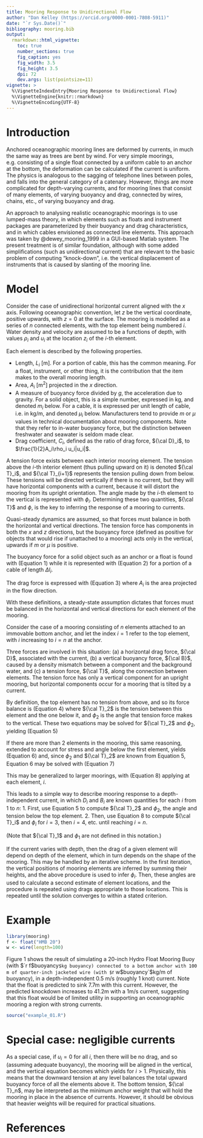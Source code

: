 ```yaml
---
title: Mooring Response to Unidirectional Flow
author: "Dan Kelley (https://orcid.org/0000-0001-7808-5911)"
date: "`r Sys.Date()`"
bibliography: mooring.bib
output:
  rmarkdown::html_vignette:
    toc: true
    number_sections: true
    fig_caption: yes
    fig_width: 3.5
    fig_height: 3.5
    dpi: 72
    dev.args: list(pointsize=11)
vignette: >
  %\VignetteIndexEntry{Mooring Response to Unidirectional Flow}
  %\VignetteEngine{knitr::rmarkdown}
  %\VignetteEncoding{UTF-8}
---
```

\newcommand{\D}{{\cal D}}
\newcommand{\B}{{\cal B}}
\newcommand{\T}{{\cal T}}
\newcommand{\Eq}{Equation}

# Introduction

Anchored oceanographic mooring lines are deformed by currents, in much the same
way as trees are bent by wind.  For very simple moorings, e.g. consisting of a
single float connected by a uniform cable to an anchor at the bottom, the
deformation can be calculated if the current is uniform.  The physics is
analogous to the sagging of telephone lines between poles, and falls into the
general category of a catenary.  However, things are more complicated for
depth-varying currents, and for mooring lines that consist of many elements, of
varying buoyancy and drag, connected by wires, chains, etc., of varying
buoyancy and drag.

An approach to analysing realistic oceanographic moorings is to use lumped-mass
theory, in which elements such as floats and instrument packages are
parameterized by their buoyancy and drag characteristics, and in which cables
envisioned as connected line elements.  This approach was taken by
@dewey_mooring_1999 in a GUI-based Matlab system.  The present treatment is of
similar foundation, although with some added simplifications (such as
unidirectional current) that are relevant to the basic problem of computing
"knock-down", i.e. the vertical displacement of instruments that is caused
by slanting of the mooring line.

# Model

Consider the case of unidirectional horizontal current aligned with the $x$
axis. Following oceanographic convention, let $z$ be the vertical coordinate,
positive upwards, with $z=0$ at the surface.  The mooring is modelled as a
series of $n$ connected elements, with the top element being numbered $i$.
Water density and velocity are assumed to be a functions of depth, with values
$\rho_i$ and $u_i$ at the location $z_i$ of the $i$-th element.

Each element is described by the following properties.

* Length, $L_i$ [m].  For a portion of cable, this has the common meaning.  For
  a float, instrument, or other thing, it is the contribution that the item
  makes to the overall mooring length.
* Area, $A_i$ [m$^2$] projected in the $x$ direction.
* A measure of buoyancy force divided by $g$, the acceleration due to gravity.
  For a solid object, this is a simple number, expressed in kg, and denoted
  $m_i$ below. For a cable, it is expressed per unit length of cable, i.e. in
  kg/m, and denoted $\mu_i$ below.  Manufacturers tend to provide $m$ or $\mu$
  values in technical documentation about mooring components. Note that they
  refer to in-water buoyancy force, but the distinction between freshwater
  and seawater is seldom made clear.
* Drag coefficient, $C_i$, defined as the ratio of drag force, $\D_i$, to
  $\frac{1}{2}A_i\rho_i u_i|u_i|$.

A tension force exists between each interior mooring element.  The tension
above the $i$-th interior element (thus pulling upward on it) is denoted
$\T_i$, and $\T_{i+1}$ represents the tension pulling down from below.  These
tensions will be directed vertically if there is no current, but they will have
horizontal components with a current, because it will distort the mooring from
its upright orientation.  The angle made by the $i$-th element to the vertical
is represented with $\phi_i$.  Determining these two quantities, $\T$ and
$\phi$, is the key to inferring the response of a mooring to currents.

Quasi-steady dynamics are assumed, so that forces must balance in both the
horizontal and vertical directions. The tension force has components in both
the $x$ and $z$ directions, but the buoyancy force (defined as positive for
objects that would rise if unattached to a mooring) acts only in the vertical,
upwards if $m$ or $\mu$ is positive.

The buoyancy force for a solid object such as an anchor or a float is found
with (Equation 1)
\begin{equation}
\B_i = -g m_i
\end{equation}
while it is represented with (Equation 2)
\begin{equation}
\B_i = -g \mu_i \Delta l_i
\end{equation}
for a portion of a cable of length $\Delta l_i$.

The drag force is expressed with (Equation 3)
\begin{equation}
\D_i = \frac{1}{2} A_i C_i \rho_i u_i |u_i|
\end{equation}
where $A_i$ is the area projected in the flow direction.

With these definitions, a steady-state assumption dictates that forces must be
balanced in the horizontal and vertical directions for each element of the
mooring.

Consider the case of a mooring consisting of $n$ elements attached to an
immovable bottom anchor, and let the index $i=1$ refer to the top element, with
$i$ increasing to $i=n$ at the anchor.

Three forces are involved in this situation: (a) a horizontal drag force, $\D$,
associated with the current, (b) a vertical buoyancy force, $\B$, caused by a
density mismatch between a component and the background water, and (c) a
tension force, $\T$, along the connection between elements.  The tension force
has only a vertical component for an upright mooring, but horizontal components
occur for a mooring that is tilted by a current.

By definition, the top element has no tension from above, and so its force
balance is (Equation 4)
\begin{equation}
\begin{split}
\D_1 &= \T_2 \sin\phi_2\cr
\B_1 &= \T_2 \cos\phi_2
\end{split}
\end{equation}
where $\T_2$ is the tension between this element and the one below it, and
$\phi_2$ is the angle that tension force makes to the vertical.  These two
equations may be solved for $\T_2$ and $\phi_2$, yielding (Equation 5)
\begin{equation}
\begin{split}
\T_2 &= \sqrt{\D_1^2 + \B_1^2}\cr
\phi_2 &= \tan^{-1}\frac{\D_1}{\B_1}
\end{split}
\end{equation}

If there are more than 2 elements in the mooring, this same reasoning, extended
to account for stress and angle below the first element, yields (Equation 6)
\begin{equation}
\begin{split}
\D_2 + \T_2 \sin\phi_2 &= \T_3 \sin\phi_3\cr
\B_2 + \T_2 \cos\phi_2 &= \T_3 \cos\phi_3
\end{split}
\end{equation}
and, since $\phi_2$ and $\T_2$ are known from Equation 5, Equation 6 may be solved
with (Equation 7)
\begin{equation}
\begin{split}
\T_3 &= \sqrt{(\D_2+\T_2\sin\phi_2)^2 + (\B_2+\T_2\cos\phi_2)^2}\cr
\phi_3 &= \tan^{-1}\frac{\D_2+\T_2\sin\phi_2}{\B_2+\T_2\cos\phi_2}
\end{split}
\end{equation}

This may be generalized to larger moorings, with (Equation 8)
\begin{equation}
\begin{split}
\T_i &= \sqrt{(\D_{i-1}+\T_{i-1}\sin\phi_{i-1})^2+(\B_{i-1}+\T_{i-1}\cos\phi_{i-1})^2}\cr
\phi_i &= \tan^{-1}\frac{\D_{i-1}+\T_{i-1}\sin\phi_{i-1}}{\B_{i-1}+\T_{i-1}\cos\phi_{i-1}}
\end{split}
\end{equation}
applying at each element, $i$.

This leads to a simple way to describe mooring response to a depth-independent
current, in which $D_i$ and $B_i$ are known quantities for each $i$ from 1 to
$n$:
1. First, use Equation 5 to compute $\T_2$ and $\phi_2$, the angle and tension below
   the top element.
2. Then, use Equation 8 to compute $\T_i$ and $\phi_i$ for $i=3$, then $i=4$, etc.
   until reaching $i=n$.

(Note that $\T_1$ and $\phi_1$ are not defined in this notation.)

If the current varies with depth, then the drag of a given element will depend
on depth of the element, which in turn depends on the shape of the mooring.
This may be handled by an iterative scheme.  In the first iteration, the
vertical positions of mooring elements are inferred by summing their heights,
and the above procedure is used to infer $\phi_i$. Then, these angles are used
to calculate a second estimate of element locations, and the procedure is
repeated using drags appropriate to those locations.  This is repeated until
the solution converges to within a stated criterion.

# Example

```r
library(mooring)
f <- float("HMB 20")
w <- wire(length=100)
```


Figure 1 shows the result of simulating a 20-inch Hydro Float Mooring Buoy
(with $`r f$buoyancy`$kg buoyancy) connected to a bottom anchor with 100 m
of quarter-inch jacketed wire (with $`r w$buoyancy`$kg/m of buoyancy), in
a depth-independent 0.5 m/s (roughly 1 knot) current.  Note that the float is
predicted to sink $7.7$m with this current.  However, the predicted knockdown
increases to $41.2$m with a $1$m/s current, suggesting that this float would be
of limited utility in supporting an oceanographic mooring a region with strong
currents.

```r
source("example_01.R")
```


# Special case: negligible currents

As a special case, if $u_i=0$ for all $i$, then there will be no drag, and so
(assuming adequate buoyancy), the mooring will be aligned in the vertical, and
the vertical equation becomes
\begin{equation}
\T_{i+1} = \T_i + \B_i
\end{equation}
which yields
\begin{equation}
\T_i = \sum_{1}^{i-1} \B_j
\end{equation}
for $i>1$.  Physically, this means that the downward tension at any level
balances the total upward buoyancy force of all the elements above it. The
bottom tension, $\T_n$, may be interpreted as the minimum anchor weight that
will hold the mooring in place in the absence of currents. However, it should
be obvious that heavier weights will be required for practical situations.

# References


